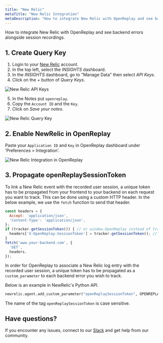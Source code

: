 ```yaml
---
title: "New Relic"
metaTitle: "New Relic Integration"
metaDescription: "How to integrate New Relic with OpenReplay and see backend errors alongside session replays."
---
```


How to integrate New Relic with OpenReplay and see backend errors alongside session recordings.

## 1. Create Query Key

1. Login to your [New Relic](https://newrelic.com) account.
2. In the top left, select the *INSIGHTS* dashboard.
3. In the *INSIGHTS* dashboard, go to "Manage Data" then select *API Keys*.
4. Click on the *+* button of *Query Keys*.

![New Relic API Keys](/static/newrelic-1.png#center)

5. In the Notes put `openreplay`.
6. Copy the `Account ID` and the `Key`.
7. Click on *Save your notes*.

![New Relic Query Key](/static/newrelic-2.png#center)

## 2. Enable NewRelic in OpenReplay

Paste your `Application ID` and `Key` in OpenReplay dashboard under 'Preferences > Integration'.

![New Relic Integration in OpenReplay](/static/newrelic-3.jpg#center)

## 3. Propagate openReplaySessionToken

To link a New Relic event with the recorded user session, a unique token has to be propagated from your frontend to your backend on each request you want to track. This can be done using a custom HTTP header. In the below example, we use the `fetch` function to send that header.

```javascript
const headers = {
  Accept: 'application/json',
  'Content-Type': 'application/json',
};
if (tracker.getSessionToken()) { // or window.OpenReplay instead of tracker if you're using the snippet
  headers['X-OpenReplay-SessionToken'] = tracker.getSessionToken(); // Inject openReplaySessionToken
}
fetch('www.your-backend.com', {
  'GET',
  headers,
});
```

In order for OpenReplay to associate a New Relic log entry with the recorded user session, a unique token has to be propagated as a `custom_parameter` to each backend error you wish to track.

Below is an example in NewRelic's Python API.

```python
newrelic.agent.add_custom_parameter("openReplaySessionToken", OPENREPLAY_SESSION_TOKEN)
```

The name of the tag `openReplaySessionToken` is case sensitive.

## Have questions?

If you encounter any issues, connect to our [Slack](https://slack.openreplay.com) and get help from our community.
